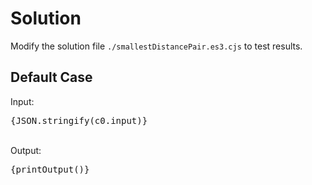 


<Meta title="Data Structure/Array/1D/Hard/[719] Find K-th Smallest Pair Distance/Solution/Javascript" />

# Solution

Modify the solution file `./smallestDistancePair.es3.cjs` to test results.

## Default Case

<Canvas withSource="open">
  <Story name="Case 0" parameters={{ docs: { source: { code } } }}>
    <div>
      <div>Input: </div>
      <pre>{JSON.stringify(c0.input)}</pre>
    </div>
    <br />
    <div>
      <div>Output: </div>
      <pre>{printOutput()}</pre>
    </div>
  </Story>
</Canvas>
